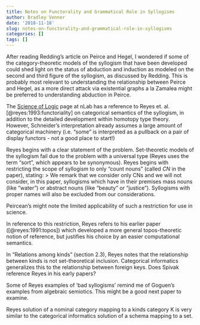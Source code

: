 ```yaml
---
title: Notes on Functorality and Grammatical Role in Syllogisms
author: Bradley Venner
date: '2018-11-18'
slug: notes-on-functorality-and-grammatical-role-in-syllogisms
categories: []
tags: []
---
```


After reading Redding's article on Peirce and Hegel, I wondered if some of the category-theoretic models of the syllogism that have been developed could shed light on the status of abduction and induction as modeled on the second and third figure of the syllogism, as discussed by Redding.  This is probably most relevant to understanding the relationship between Peirce and Hegel, as a more direct attack via existential graphs a la Zamalea might be preferred to understanding abduction in Peirce.

The [Science of Logic](https://ncatlab.org/nlab/show/Science+of+Logic) page at nLab has a reference to Reyes et. al. [@reyes:1993:functoriality] on categorical semantics of the syllogism, in addition to the detailed development within homotopy type theory.  However, Schneider's interpretation already assumes a large amount of categorical machinery (i.e. "some" is interpreted as a pullback on a pair of display functors - not a good place to start!)

Reyes begins with a clear statement of the problem.  Set-theoretic models of the syllogism fail due to the problem with a universal type (Reyes uses the term "sort", which appears to be synonymous).  Reyes begins with restricting the scope of syllogism to only "count nouns" (called *CN* in the paper), stating:
>  We remark that we consider only
CNs and we will not consider, in this paper, syllogisms which have in their premises
mass nouns (like “water”) or abstract nouns (like “beauty” or “justice”). Syllogisms
with proper names will also be excluded from our considerations.

Peircean's might note the limited applicability of such a restriction for use in science.

In reference to this restriction, Reyes refers to his earlier paper ([@reyes:1991:topos]) which developed a more general topos-theoretic notion of reference, but justifies his choice by an easier computational semantics.

In "Relations among kinds" (section 2.3), Reyes notes that the relationship between kinds is not set-theoretical inclusion.  Categorical informatics generalizes this to the relationship between foreign keys. Does Spivak reference Reyes in his early papers?

Some of Reyes examples of 'bad syllogisms' remind me of Goguen's examples from algebraic semiotics.  This might be a good next paper to examine.

Reyes solution of a nominal category mapping to a kinds category K is very similar to the categorical informatics solution of a schema mapping to a set.  